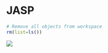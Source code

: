 # JASP {.section}

```r
# Remove all objects from workspace
rm(list=ls())
```




![](../../images/NHST_decision_scheme.png)

